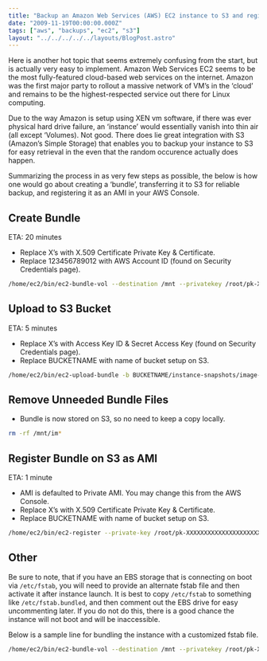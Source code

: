 ```yaml
---
title: "Backup an Amazon Web Services (AWS) EC2 instance to S3 and register it as an AMI"
date: "2009-11-19T00:00:00.000Z"
tags: ["aws", "backups", "ec2", "s3"]
layout: "../../../../../layouts/BlogPost.astro"
---
```



Here is another hot topic that seems extremely confusing from the start, but is actually very easy to implement. Amazon Web Services EC2 seems to be the most fully-featured cloud-based web services on the internet. Amazon was the first major party to rollout a massive network of VM’s in the ‘cloud’ and remains to be the highest-respected service out there for Linux computing.

Due to the way Amazon is setup using XEN vm software, if there was ever physical hard drive failure, an ‘instance’ would essentially vanish into thin air (all except ‘Volumes). Not good. There does lie great integration with S3 (Amazon’s Simple Storage) that enables you to backup your instance to S3 for easy retrieval in the even that the random occurence actually does happen.

Summarizing the process in as very few steps as possible, the below is how one would go about creating a ‘bundle’, transferring it to S3 for reliable backup, and registering it as an AMI in your AWS Console.

## Create Bundle

ETA: 20 minutes

- Replace X’s with X.509 Certificate Private Key &amp; Certificate.
- Replace 123456789012 with AWS Account ID (found on Security Credentials page).

```bash
/home/ec2/bin/ec2-bundle-vol --destination /mnt --privatekey /root/pk-XXXXXXXXXXXXXXXXXXXXXXXXXXXXXXXX.pem --cert /root/cert-XXXXXXXXXXXXXXXXXXXXXXXXXXXXXXXX.pem --user 123456789012 --exclude /home --prefix image-20091119 --arch i386
```

## Upload to S3 Bucket

ETA: 5 minutes

- Replace X’s with Access Key ID &amp; Secret Access Key (found on Security Credentials page).
- Replace BUCKETNAME with name of bucket setup on S3.

```bash
/home/ec2/bin/ec2-upload-bundle -b BUCKETNAME/instance-snapshots/image-20091119 --manifest /mnt/image-20091119.manifest.xml --access-key XXXXXXXXXXXXXXXXXXXX --secret-key XXXXXXXXXXXXXXXXXXXXXXXXXXXXXXXXXXXXXXXX
```
## Remove Unneeded Bundle Files

- Bundle is now stored on S3, so no need to keep a copy locally.

```bash
rm -rf /mnt/im*
```

## Register Bundle on S3 as AMI

ETA: 1 minute

- AMI is defaulted to Private AMI. You may change this from the AWS Console.
- Replace X’s with X.509 Certificate Private Key &amp; Certificate.
- Replace BUCKETNAME with name of bucket setup on S3.

```bash
/home/ec2/bin/ec2-register --private-key /root/pk-XXXXXXXXXXXXXXXXXXXXXXXXXXXXXXXX.pem --cert /root/cert-XXXXXXXXXXXXXXXXXXXXXXXXXXXXXXXX.pem BUCKETNAME/instance-snapshots/image-20091119/image-20091119.manifest.xml
```

## Other

Be sure to note, that if you have an EBS storage that is connecting on boot via `/etc/fstab`, you will need to provide an alternate fstab file and then activate it after instance launch. It is best to copy `/etc/fstab` to something like `/etc/fstab.bundled`, and then comment out the EBS drive for easy uncommenting later. If you do not do this, there is a good chance the instance will not boot and will be inaccessible.

Below is a sample line for bundling the instance with a customized fstab file.

```bash
/home/ec2/bin/ec2-bundle-vol --destination /mnt --privatekey /root/pk-XXXXXXXXXXXXXXXXXXXXXXXXXXXXXXXX.pem --cert /root/cert-XXXXXXXXXXXXXXXXXXXXXXXXXXXXXXXX.pem --user 123456789012 --exclude /home --prefix image-20091119 --arch i386 --fstab /etc/fstab.bundled
```
